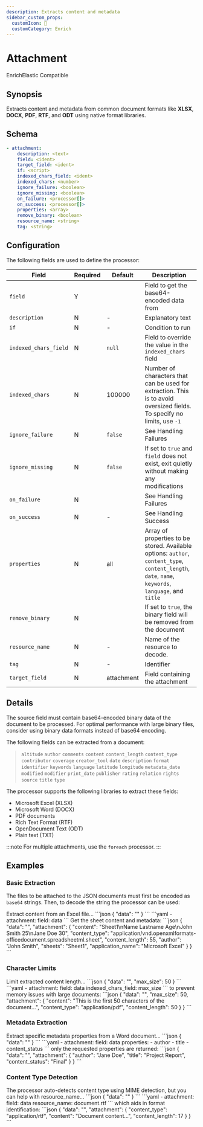 ```yaml
---
description: Extracts content and metadata
sidebar_custom_props: 
  customIcon: 📎
  customCategory: Enrich
---
```


# Attachment

<span className="theme-doc-version-badge badge badge--primary">Enrich</span><span className="theme-doc-version-badge badge badge--secondary">Elastic Compatible</span>

## Synopsis

Extracts content and metadata from common document formats like **XLSX**, **DOCX**, **PDF**, **RTF**, and **ODT** using native format libraries.

## Schema

```yaml {3}
- attachment:
    description: <text>
    field: <ident>
    target_field: <ident>
    if: <script>
    indexed_chars_field: <ident>
    indexed_chars: <number>
    ignore_failure: <boolean>
    ignore_missing: <boolean>
    on_failure: <processor[]>
    on_success: <processor[]>
    properties: <array>
    remove_binary: <boolean>
    resource_name: <string>
    tag: <string>
```

## Configuration

The following fields are used to define the processor:

|Field|Required|Default|Description|
|---|---|---|---|
|`field`|Y||Field to get the base64-encoded data from|
|`description`|N|-|Explanatory text|
|`if`|N|-|Condition to run|
|`indexed_chars_field`|N|`null`|Field to override the value in the `indexed_chars` field|
|`indexed_chars`|N|100000|Number of characters that can be used for extraction. This is to avoid oversized fields. To specify no limits, use `-1`|
|`ignore_failure`|N|`false`|See <Topic id="handling-failures">Handling Failures</Topic>|
|`ignore_missing`|N|`false`|If set to `true` and `field` does not exist, exit quietly without making any modifications|
|`on_failure`|N||See <Topic id="handling-failures">Handling Failures</Topic>|
|`on_success`|N|-|See <Topic id="handling-success">Handling Success</Topic>|
|`properties`|N|all|Array of properties to be stored. Available options: `author`, `content_type`, `content_length`, `date`, `name`, `keywords`, `language`, and `title`|
|`remove_binary`|N||If set to `true`, the binary field will be removed from the document|
|`resource_name`|N|-|Name of the resource to decode.
|`tag`|N|-|Identifier|
|`target_field`|N|attachment|Field containing the attachment|

## Details

The source field must contain base64-encoded binary data of the document to be processed. For optimal performance with large binary files, consider using binary data formats instead of base64 encoding.

The following fields can be extracted from a document:

> `altitude` `author` `comments` `content` `content_length` `content_type` `contributor` `coverage` `creator_tool` `date` `description` `format` `identifier` `keywords` `language` `latitude` `longitude` `metadata_date` `modified` `modifier` `print_date` `publisher` `rating` `relation` `rights` `source` `title` `type`

The processor supports the following libraries to extract these fields:

- Microsoft Excel (XLSX)
- Microsoft Word (DOCX)
- PDF documents
- Rich Text Format (RTF)
- OpenDocument Text (ODT)
- Plain text (TXT)

:::note
For multiple attachments, use the <Topic id="processors-foreach">`foreach`</Topic> processor.
:::

## Examples

### Basic Extraction

The files to be attached to the JSON documents must first be encoded as `base64` strings. Then, to decode the string the processor can be used:

<ExampleGrid>
  <CommentCol>
    Extract content from an Excel file...
  </CommentCol>
  <CodeCol>
    ```json
    {
      "data": "<base64-encoded XLSX>"
    }
    ```
    ```yaml
    - attachment:
        field: data
    ```
  </CodeCol>
  <CommentCol>
    Get the sheet content and metadata:
  </CommentCol>
  <CodeCol>
    ```json
    {
      "data": "<base64-encoded XLSX>",
      "attachment": {
        "content": "Sheet1\nName Lastname Age\nJohn Smith 25\nJane Doe 30",
        "content_type": "application/vnd.openxmlformats-officedocument.spreadsheetml.sheet",
        "content_length": 55,
        "author": "John Smith",
        "sheets": "Sheet1",
        "application_name": "Microsoft Excel"
      }
    }
    ```
  </CodeCol>
</ExampleGrid>

### Character Limits

<ExampleGrid>
  <CommentCol>
    Limit extracted content length...
  </CommentCol>
  <CodeCol>
    ```json
    {
      "data": "<base64-encoded PDF>",
      "max_size": 50
    }
    ```
    ```yaml
    - attachment:
        field: data
        indexed_chars_field: max_size
    ```
  </CodeCol>
  <CommentCol>
    to prevent memory issues with large documents:
  </CommentCol>
  <CodeCol>
    ```json
    {
      "data": "<base64-encoded PDF>",
      "max_size": 50,
      "attachment": {
        "content": "This is the first 50 characters of the document...",
        "content_type": "application/pdf",
        "content_length": 50
      }
    }
    ```
  </CodeCol>
</ExampleGrid>

### Metadata Extraction

<ExampleGrid>
  <CommentCol>
    Extract specific metadata properties from a Word document...
  </CommentCol>
  <CodeCol>
    ```json
    {
      "data": "<base64-encoded DOCX>"
    }
    ```
    ```yaml
    - attachment:
        field: data
        properties:
          - author
          - title
          - content_status
    ```
  </CodeCol>
  <CommentCol>
    only the requested properties are returned:
  </CommentCol>
  <CodeCol>
    ```json
    {
      "data": "<base64-encoded DOCX>",
      "attachment": {
        "author": "Jane Doe",
        "title": "Project Report",
        "content_status": "Final"
      }
    }
    ```
  </CodeCol>
</ExampleGrid>

### Content Type Detection

<ExampleGrid>
  <CommentCol>
    The processor auto-detects content type using MIME detection, but you can help with resource_name...
  </CommentCol>
  <CodeCol>
    ```json
    {
      "data": "<base64-encoded data>"
    }
    ```
    ```yaml
    - attachment:
        field: data
        resource_name: document.rtf
    ```
  </CodeCol>
  <CommentCol>
    which aids in format identification:
  </CommentCol>
  <CodeCol>
    ```json
    {
      "data": "<base64-encoded data>",
      "attachment": {
        "content_type": "application/rtf",
        "content": "Document content...",
        "content_length": 17
      }
    }
    ```
  </CodeCol>
</ExampleGrid>
